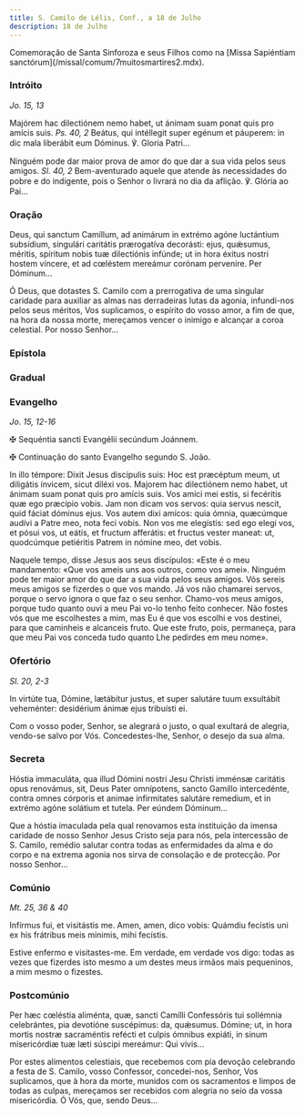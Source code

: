 ```yaml
---
title: S. Camilo de Lélis, Conf., a 18 de Julho
description: 18 de Julho
---
```


<aside>
  Comemoração de Santa Sinforoza e seus Filhos como na [Missa Sapiéntiam
  sanctórum](/missal/comum/7muitosmartires2.mdx).
</aside>

### Intróito

<em>Jo. 15, 13</em>

<div class="side-by-side not-content">

Majórem hac dilectiónem nemo habet, ut ánimam suam ponat quis pro amícis suis. <em>Ps. 40, 2</em> Beátus, qui intéllegit super egénum et páuperem: in dic mala liberábit eum Dóminus. ℣. Gloria Patri...

Ninguém pode dar maior prova de amor do que dar a sua vida pelos seus amigos. <em>Sl. 40, 2</em> Bem-aventurado aquele que atende às necessidades do pobre e do indigente, pois o Senhor o livrará no dia da aflição. ℣. Glória ao Pai...

</div>

### Oração

<div class="side-by-side not-content">

Deus, qui sanctum Camíllum, ad animárum in extrémo agóne luctántium subsídium, singulári caritátis prærogatíva decorásti: ejus, quǽsumus, méritis, spíritum nobis tuæ dilectiónis infúnde; ut in hora éxitus nostri hostem víncere, et ad cœléstem mereámur corónam perveníre. Per Dóminum...

Ó Deus, que dotastes S. Camilo com a prerrogativa de uma singular caridade para auxiliar as almas nas derradeiras lutas da agonia, infundi-nos pelos seus méritos, Vos suplicamos, o espírito do vosso amor, a fim de que, na hora da nossa morte, mereçamos vencer o inimigo e alcançar a coroa celestial. Por nosso Senhor...

</div>

### Epístola


<LinkCard
  href="/missal/pentecostes/Pent2-0#epístola"
  title="Segundo Domingo depois de Pentecostes"
/>

### Gradual

<LinkCard
  href="/missal/comum/15confessoresnaopontifices2#gradual"
  title="Confessores não Pontífices - Missa Justus ut palma"
/>

### Evangelho

<em>Jo. 15, 12-16</em>

<div class="side-by-side not-content">

<span class="cross text-red-500">✠</span> Sequéntia sancti Evangélii secúndum Joánnem.

<span class="cross text-red-500">✠</span> Continuação do santo Evangelho segundo S. João.

In illo témpore: Dixit Jesus discípulis suis: Hoc est præcéptum meum, ut diligátis ínvicem, sicut diléxi vos. Majorem hac dilectiónem nemo habet, ut ánimam suam ponat quis pro amícis suis. Vos amíci mei estis, si fecéritis quæ ego præcípio vobis. Jam non dicam vos servos: quia servus nescit, quid fáciat dóminus ejus. Vos autem dixi amícos: quia ómnia, quæcúmque audívi a Patre meo, nota feci vobis. Non vos me elegístis: sed ego elegi vos, et pósui vos, ut eátís, et fructum afferátis: et fructus vester maneat: ut, quodcúmque petiéritis Patrem in nómine meo, det vobis.

Naquele tempo, disse Jesus aos seus discípulos: «Este é o meu mandamento: «Que vos ameis uns aos outros, como vos amei». Ninguém pode ter maior amor do que dar a sua vida pelos seus amigos. Vós sereis meus amigos se fizerdes o que vos mando. Já vos não chamarei servos, porque o servo ignora o que faz o seu senhor. Chamo-vos meus amigos, porque tudo quanto ouvi a meu Pai vo-lo tenho feito conhecer. Não fostes vós que me escolhestes a mim, mas Eu é que vos escolhi e vos destinei, para que caminheis e alcanceis fruto. Que este fruto, pois, permaneça, para que meu Pai vos conceda tudo quanto Lhe pedirdes em meu nome».

</div>

### Ofertório

<em>Sl. 20, 2-3</em>

<div class="side-by-side not-content">

In virtúte tua, Dómine, lætábitur justus, et super salutáre tuum exsultábit veheménter: desidérium ánimæ ejus tribuísti ei.

Com o vosso poder, Senhor, se alegrará o justo, o qual exultará de alegria, vendo-se salvo por Vós. Concedestes-lhe, Senhor, o desejo da sua alma.

</div>

### Secreta

<div class="side-by-side not-content">

Hóstia immaculáta, qua illud Dómini nostri Jesu Christi imménsæ caritátis opus renovámus, sit, Deus Pater omnípotens, sancto Gamíllo intercedénte, contra omnes córporis et animae infirmitates salutáre remedium, et in extrémo agóne solátium et tutela. Per eúndem Dóminum...

Que a hóstia imaculada pela qual renovamos esta instituição da imensa caridade de nosso Senhor Jesus Cristo seja para nós, pela intercessão de S. Camilo, remédio salutar contra todas as enfermidades da alma e do corpo e na extrema agonia nos sirva de consolação e de protecção. Por nosso Senhor...

</div>

### Comúnio

<em>Mt. 25, 36 & 40</em>

<div class="side-by-side not-content">

Infírmus fui, et visitástis me. Amen, amen, dico vobis: Quámdiu fecístis uni ex his frátribus meis minimis, mihi fecístis.

Estive enfermo e visitastes-me. Em verdade, em verdade vos digo: todas as vezes que fizerdes isto mesmo a um destes meus irmãos mais pequeninos, a mim mesmo o fizestes.

</div>

### Postcomúnio

<div class="side-by-side not-content">

Per hæc cœléstia aliménta, quæ, sancti Camílli Confessóris tui sollémnia celebrántes, pia devotióne suscépimus: da, quǽsumus. Dómine; ut, in hora mortis nostræ sacraméntis refécti et culpis ómnibus expiáti, in sinum misericórdiæ tuæ læti súscipi mereámur: Qui vivis...

Por estes alimentos celestiais, que recebemos com pia devoção celebrando a festa de S. Camilo, vosso Confessor, concedei-nos, Senhor, Vos suplicamos, que à hora da morte, munidos com os sacramentos e limpos de todas as culpas, mereçamos ser recebidos com alegria no seio da vossa misericórdia. Ó Vós, que, sendo Deus...

</div>
